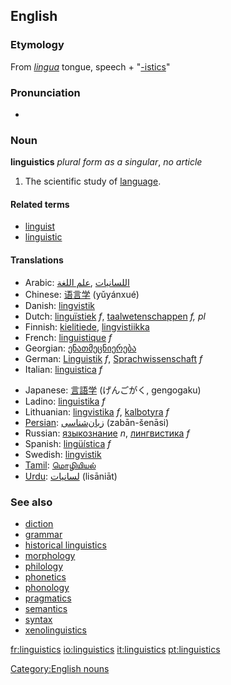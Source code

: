 ==English==

===Etymology===
From {{L.}} ''[[lingua]]'' tongue, speech + "[[-istics]]"

===Pronunciation===
*{{IPA|lɪŋˈɡwɪstɪks}}

===Noun===
{{wikipedia}}
'''linguistics''' ''plural form as a singular'', ''no article''
# The scientific study of [[language]].

====Related terms====
*[[linguist]]
*[[linguistic]]

====Translations====
{{top}}
*Arabic: [[اللسانيات]] ,[[علم اللغة]]
*Chinese: [[语言学]] (yǔyánxué)
*Danish: [[lingvistik]]
*Dutch: [[linguïstiek]] ''f'', [[taalwetenschappen]] ''f, pl''
*Finnish: [[kielitiede]], [[lingvistiikka]]
*French: [[linguistique]] ''f''
*Georgian: [[ენათმეცნიერება]]
*German: [[Linguistik]] ''f'', [[Sprachwissenschaft]] ''f''
*Italian: [[linguistica]] ''f''
{{mid}}
*Japanese: [[言語学]] (げんごがく, gengogaku)
*Ladino: [[linguistika]] ''f''
*Lithuanian: [[lingvistika]] ''f'', [[kalbotyra]] ''f''
*[[Persian]]: [[زبان‌شناسی]] (zabān-šenāsi)
*Russian: [[языкознание]] ''n'', [[лингвистика]] ''f''
*Spanish: [[lingüística]] ''f''
*Swedish: [[lingvistik]]
*[[Tamil]]: [[மொழியியல்]]
*[[Urdu]]: [[لسانيات]] (lisāniāt)
{{bottom}}

===See also===
*[[diction]]
*[[grammar]]
*[[historical linguistics]]
*[[morphology]]
*[[philology]]
*[[phonetics]]
*[[phonology]]
*[[pragmatics]]
*[[semantics]]
*[[syntax]]
*[[xenolinguistics]]

[[Category:English nouns]]

[[fr:linguistics]]
[[io:linguistics]]
[[it:linguistics]]
[[pt:linguistics]]